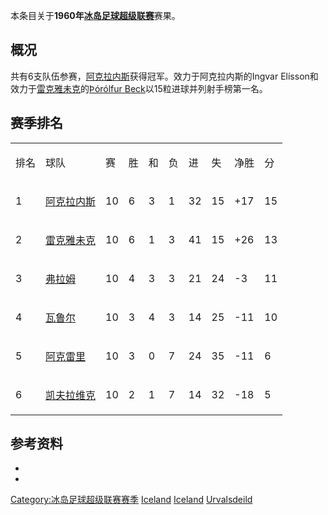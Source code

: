 本条目关于'''1960年[[冰岛足球超级联赛|冰岛足球超级联赛]]'''赛果。

==概况==
共有6支队伍参赛，[[阿克拉内斯竞技俱乐部|阿克拉内斯]]获得冠军。效力于阿克拉内斯的Ingvar Elísson和效力于[[雷克雅未克足球俱乐部|雷克雅未克]]的[[Þór_Beck|Þórólfur Beck]]以15粒进球并列射手榜第一名。

==赛季排名==
{| class="wikitable" style="text-align: center;"
|排名||球队||赛||胜||和||负||进||失||净胜||分
|-
|1||[[阿克拉内斯竞技俱乐部|阿克拉内斯]]||10||6||3||1||32||15||+17||15
|-
|2||[[雷克雅未克足球俱乐部|雷克雅未克]]||10||6||1||3||41||15||+26||13
|-
|3||[[弗拉姆足球俱乐部|弗拉姆]]||10||4||3||3||21||24||-3||11
|-
|4||[[瓦鲁尔足球俱乐部|瓦鲁尔]]||10||3||4||3||14||25||-11||10
|-
|5||[[阿克雷里竞技俱乐部|阿克雷里]]||10||3||0||7||24||35||-11||6
|-
|6||[[凯夫拉维克足球俱乐部|凯夫拉维克]]||10||2||1||7||14||32||-18||5
|}

==参考资料==
* {{cite web |title=Iceland Final League Tables 1912-1998 |url=http://www.rsssf.com/tablesi/ijshist.html |publisher=[[RSSSF|RSSSF]] |accessdate=2018-06-18 |archive-date=2019-12-25 |archive-url=https://web.archive.org/web/20191225230011/http://rsssf.com/tablesi/ijshist.html |dead-url=no }}
* {{cite web |title=Iceland - Topscorers |url=http://www.rsssf.com/tablesi/ijstops.html |website=www.rsssf.com |publisher=[[RSSSF|RSSSF]] |accessdate=2018-06-18 |archive-date=2019-04-07 |archive-url=https://web.archive.org/web/20190407162501/http://www.rsssf.com/tablesi/ijstops.html |dead-url=no }}

{{冰岛足球超级联赛赛季}}
{{1959–60 in European football (UEFA)}}
{{1960–61 in European football (UEFA)}}


[[Category:冰岛足球超级联赛赛季|Category:冰岛足球超级联赛赛季]]
[[Category:1960年至1961年本土足球联赛|Iceland]] 
[[Category:1959年至1960年本土足球联赛|Iceland]] 
[[Category:1960年冰岛|Urvalsdeild]]